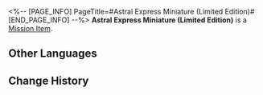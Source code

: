 <%-- [PAGE_INFO]
PageTitle=#Astral Express Miniature (Limited Edition)#
[END_PAGE_INFO] --%>
{{Item Infobox
|id          = 140500
|image       = Item Astral Express Miniature (Limited Edition).png
|type        = Mission Item
|invCategory = Missions
|rarity      = 4
|effect      = 
|description = A miniature model based on the current Astral Express. A very expensive limited edition item paid for by Aventurine himself.
}}
{{Description|''"Here's a small token of congratulations to the Astral Express for obtaining the Radiant Feldspar &mdash; Aventurine"''}}
'''Astral Express Miniature (Limited Edition)''' is a [[Mission Item]].

==Other Languages==
{{Other Languages
|en   = Astral Express Miniature (Limited Edition)
|zhs  = 星穹列车微缩模型（限量版）
|zht  = 星穹列車微縮模型（限量版）
|ja   = 星穹列車のミニチュア模型（限定版）
|ko   = 은하열차 미니어처(한정판)
|es   = Modelo del Expreso Astral en miniatura (Edición limitada)
|fr   = Modèle miniature de l'Astral Express (édition limitée)
|ru   = Модель Звёздного экспресса (эксклюзивное издание)
|th   = โมเดล Astral Express ย่อส่วน (ลิมิเต็ด)
|vi   = Mô Hình Thu Nhỏ Của Đội Tàu Astral (Bản Giới Hạn)
|de   = Astralexpress-Miniaturmodell (limitiert)
|id   = Miniatur Astral Express (Edisi Terbatas)
|pt   = Miniatura do Expresso Astral (Edição Limitada)
}}

==Change History==
{{Change History|2.3}}